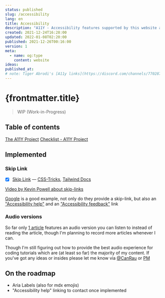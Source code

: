 ```yaml
---
status: published
slug: /accessibility
lang: en
title: Accessibility
description: "A11Y - Accessibility features supported by this website and on the roadmap"
created: 2021-12-24T16:28:00
updated: 2022-01-08T02:20:00
published: 2021-12-26T00:16:00
version: 1
meta:
  - name: og:type
    content: website
ideas:
published_at:
# note: Tiger Abrodi's [A11y links](https://discord.com/channels/770287896669978684/770287896669978687/929262953109287013)
---
```


# {frontmatter.title}

> WIP (Work-in-Progress)

## Table of contents

[The A11Y Project](https://www.a11yproject.com/)
[Checklist - A11Y Project](https://www.a11yproject.com/checklist/)

## Implemented

### Skip Link

- [x] [Skip Link](#skip-link) — [CSS-Tricks](https://css-tricks.com/how-to-create-a-skip-to-content-link/), [Tailwind Docs](https://tailwindcss.com/docs/screen-readers#hover-focus-and-other-states)

[Video by Kevin Powell about skip-links](https://www.youtube.com/watch?v=jDDaOFr9nqQ)

[Google](https://www.google.com/search?q=site:canrau.com) is a good example, not only do they provide a skip-link, but also an ["Accessibility help"](https://support.google.com/websearch/answer/181196?hl=en-PE) and an ["Accessibility feedback"](https://www.google.com/search?q=site:canrau.com#duf3=0,duf3-78,d3e) link

### Audio versions

So far only [1 article](/en/find-twitter-user-id) features an audio version you can listen to instead of reading the article, though I'm planning to record more articles whenever I can.

Though I'm still figuring out how to provide the best audio experience for coding tutorials which are (at least so far) the majority of my content. If you've got any ideas or insides please let me know via [@CanRau](https://twitter.com/@CanRau) or [PM](https://twitter.com/messages/compose?recipient_id=59203844)

## On the roadmap

- Aria Labels (also for mdx emojis)
- "Accessibility help" linking to contact once implemented
